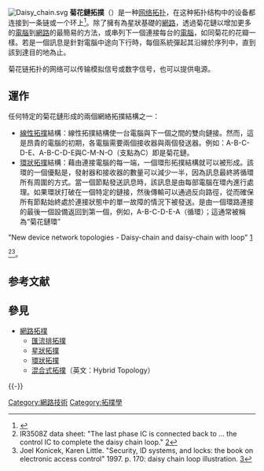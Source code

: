 {{Multiple issues|
{{RoughTranslation}}
{{Expand language|1=en|time=2020-08-18T10:18:20+00:00}}
}}
{{TA
|G1=IT
}}	
[[File:Daisy_chain.svg|thumb]]
'''菊花鏈拓撲'''（{{lang-en|Daisy Chain Topology}}）是一种[[网络拓扑|网络拓扑]]，在这种拓扑结构中的设备都连接到一条链或一个环上<ref>{{cite web|url=https://www.maximintegrated.com/en/glossary/definitions.mvp/term/Daisy%20Chain/gpk/71|website= maxim-ic.com|title =Glossary Term: daisy_chain|access-date=2020-12-23}}</ref>。除了擁有為星狀基礎的[[網路|網路]]，透過菊花鏈以增加更多的[[電腦|電腦]]到[[網路|網路]]的最簡易的方法，或串列下一個連接每台的[[電腦|電腦]]，如同菊花的花瓣一樣。若是一個訊息是針對電腦中途向下行時，每個系統彈起其沿線於序列中，直到該到達目的地為止。

菊花链拓扑的网络可以传输模拟信号或数字信号，也可以提供电源。

==運作==
任何特定的菊花鏈形成的兩個網絡拓撲結構之一： 
*[[一维线性连接|線性拓撲]]結構：線性拓撲結構使一台電腦與下一個之間的雙向鏈接。然而，這是昂貴的電腦的初期，各電腦需要兩個接收器與兩個發送器。例如：A-B-C-D-E、A-B-C-D-E與C-M-N-O（支點為C）即是菊花鏈。
*[[環狀拓撲|環狀拓撲]]結構：藉由連接電腦的每一端，一個環形拓撲結構就可以被形成。該環的一個優點是，發射器和接收器的數量可以減少一半，因為訊息最終將循環所有周圍的方式。當一個節點發送訊息時，該訊息是由每部電腦在環內進行處理。如果環狀打破在一個特定的鏈接，然後傳輸可以通過反向路徑，從而確保所有節點始終處於連接狀態中的單一故障的情況下被發送。是由一個環路連接的最後一個設備返回到第一個，例如，A-B-C-D-E-A（循環）；這通常被稱為“菊花鏈環”<ref>
"New device network topologies - Daisy-chain and daisy-chain with loop"
[http://www.schneider-electric.co.in/india/en/products-services/offer-updates/news-viewer.page?c_filepath=/templatedata/Content/News/data/en/shared/automation_control/general_information/2010/01/20100104_advantys_stb_providing_dual_port_ethernet_modbus_tcp_ip_connectivity_f.xml]
</ref><ref>
IR3508Z data sheet: "The last phase IC is connected back to ... the control IC to complete the daisy chain loop."
[http://www.irf.com/product-info/datasheets/data/ir3508zmpbf.pdf]
</ref><ref>
Joel Konicek, Karen Little.
"Security, ID systems, and locks: the book on electronic access control"
1997.
p. 170: daisy chain loop illustration.
[http://books.google.com/books?id=9ffCiw9fUncC&pg=PA170&lpg=PA170&dq=%22daisy+chain+loop%22&source=bl&ots=hxTsrABI5y&sig=eBNt0t6tQMpQkF5rrdIkbABeOrg&hl=en&ei=14ooTbTWI4m6sQOTmIyIBw&sa=X&oi=book_result&ct=result&resnum=3&ved=0CCUQ6AEwAjgU#v=onepage&q=%22daisy%20chain%20loop%22&f=false]
</ref>。

== 参考文献 ==
{{Reflist}}

== 參見 ==
* [[網路拓樸|網路拓樸]]
** [[匯流排拓撲|匯流排拓撲]]
** [[星型网|星狀拓撲]]
** [[環狀拓撲|環狀拓撲]]
** [[混合式拓撲|混合式拓撲]]（英文：Hybrid Topology）

{{-}}
{{網路拓撲 |state = uncollapsed }}

{{DEFAULTSORT:J}}
[[Category:網路技術|Category:網路技術]]
[[Category:拓撲學|Category:拓撲學]]